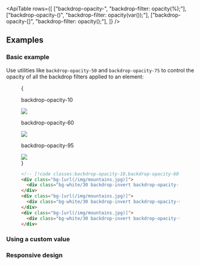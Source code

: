 

<ApiTable
  rows={[
    ["backdrop-opacity-<number>", "backdrop-filter: opacity(<number>%);"],
    ["backdrop-opacity-(<custom-property>)", "backdrop-filter: opacity(var(<custom-property>));"],
    ["backdrop-opacity-[<value>]", "backdrop-filter: opacity(<value>);"],
  ]}
/>

## Examples

### Basic example

Use utilities like `backdrop-opacity-50` and `backdrop-opacity-75` to control the opacity of all the backdrop filters applied to an element:

<Figure>

<Example padding={false}>
  {
    <div className="flex scroll-p-8 justify-start overflow-scroll sm:block sm:overflow-visible">
      <div className="flex shrink-0 items-center justify-around gap-6 p-8 font-mono font-bold sm:gap-4">
        <div className="flex shrink-0 flex-col items-center">
          <p className="mb-3 text-center font-mono text-sm font-medium text-gray-500 dark:text-gray-400">
            backdrop-opacity-10
          </p>
          <div className="relative">
            <div className="absolute inset-6 size-20 bg-white/30 backdrop-invert backdrop-opacity-10"></div>
            <img
              className="object-coveryea size-32 rounded-lg"
              src="https://images.unsplash.com/photo-1554629947-334ff61d85dc?ixid=MnwxMjA3fDB8MHxwaG90by1wYWdlfHx8fGVufDB8fHx8&ixlib=rb-1.2.1&auto=format&fit=crop&w=1000&h=1000&q=90"
            />
            <div className="absolute inset-0 rounded-lg ring-1 ring-black/10 ring-inset"></div>
          </div>
        </div>
        <div className="flex shrink-0 flex-col items-center">
          <p className="mb-3 text-center font-mono text-sm font-medium text-gray-500 dark:text-gray-400">
            backdrop-opacity-60
          </p>
          <div className="relative">
            <div className="absolute inset-6 size-20 bg-white/30 backdrop-invert backdrop-opacity-60"></div>
            <img
              className="object-coveryea size-32 rounded-lg"
              src="https://images.unsplash.com/photo-1554629947-334ff61d85dc?ixid=MnwxMjA3fDB8MHxwaG90by1wYWdlfHx8fGVufDB8fHx8&ixlib=rb-1.2.1&auto=format&fit=crop&w=1000&h=1000&q=90"
            />
            <div className="absolute inset-0 rounded-lg ring-1 ring-black/10 ring-inset"></div>
          </div>
        </div>
        <div className="flex shrink-0 flex-col items-center">
          <p className="mb-3 text-center font-mono text-sm font-medium text-gray-500 dark:text-gray-400">
            backdrop-opacity-95
          </p>
          <div className="relative">
            <div className="absolute inset-6 size-20 bg-white/30 backdrop-invert backdrop-opacity-95"></div>
            <img
              className="object-coveryea size-32 rounded-lg"
              src="https://images.unsplash.com/photo-1554629947-334ff61d85dc?ixid=MnwxMjA3fDB8MHxwaG90by1wYWdlfHx8fGVufDB8fHx8&ixlib=rb-1.2.1&auto=format&fit=crop&w=1000&h=1000&q=90"
            />
            <div className="absolute inset-0 rounded-lg ring-1 ring-black/10 ring-inset"></div>
          </div>
        </div>
      </div>
    </div>
  }
</Example>

```html
<!-- [!code classes:backdrop-opacity-10,backdrop-opacity-60,backdrop-opacity-95] -->
<div class="bg-[url(/img/mountains.jpg)]">
  <div class="bg-white/30 backdrop-invert backdrop-opacity-10 ..."></div>
</div>
<div class="bg-[url(/img/mountains.jpg)]">
  <div class="bg-white/30 backdrop-invert backdrop-opacity-60 ..."></div>
</div>
<div class="bg-[url(/img/mountains.jpg)]">
  <div class="bg-white/30 backdrop-invert backdrop-opacity-95 ..."></div>
</div>
```

</Figure>

### Using a custom value

<UsingACustomValue
  utility="backdrop-opacity"
  value=".15"
  name="backdrop filter opacity"
  variable="backdrop-filter-opacity"
/>

### Responsive design

<ResponsiveDesign
  property="backdrop-filter: opacity()"
  defaultClass="backdrop-opacity-100"
  featuredClass="backdrop-opacity-60"
/>
